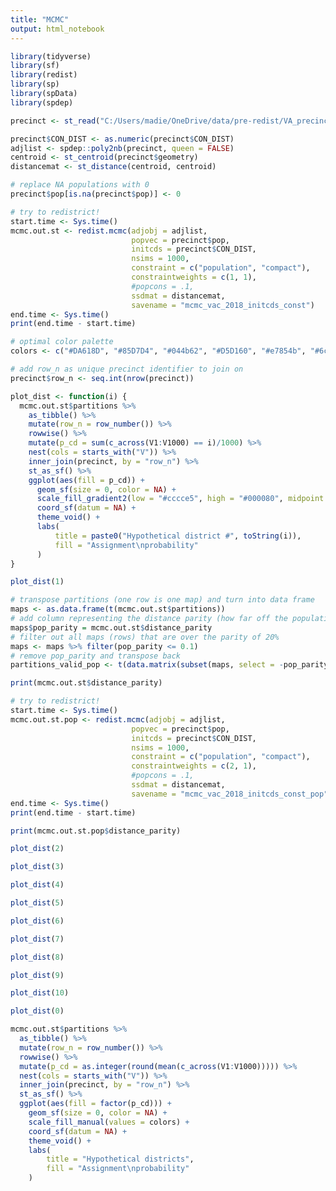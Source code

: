 ```yaml
---
title: "MCMC"
output: html_notebook
---
```


```r
library(tidyverse)
library(sf)
library(redist)
library(sp)
library(spData)
library(spdep)
```

```r
precinct <- st_read("C:/Users/madie/OneDrive/data/pre-redist/VA_precinct_2018/VA_precinct_2018.shp")
```

```r
precinct$CON_DIST <- as.numeric(precinct$CON_DIST)
adjlist <- spdep::poly2nb(precinct, queen = FALSE)
centroid <- st_centroid(precinct$geometry)
distancemat <- st_distance(centroid, centroid)

# replace NA populations with 0
precinct$pop[is.na(precinct$pop)] <- 0
```

```r
# try to redistrict!
start.time <- Sys.time()
mcmc.out.st <- redist.mcmc(adjobj = adjlist,
                           popvec = precinct$pop,
                           initcds = precinct$CON_DIST,
                           nsims = 1000,
                           constraint = c("population", "compact"),
                           constraintweights = c(1, 1),
                           #popcons = .1,
                           ssdmat = distancemat,
                           savename = "mcmc_vac_2018_initcds_const")
end.time <- Sys.time()
print(end.time - start.time)
```

```r
# optimal color palette 
colors <- c("#DA618D", "#85D7D4", "#044b62", "#D5D160", "#e7854b", "#6cc32f", "#A87ADA", "#DAB8D3", "#C843DB", "#329349", "#78A5D5")
```

```r
# add row_n as unique precinct identifier to join on
precinct$row_n <- seq.int(nrow(precinct))
```

```r
plot_dist <- function(i) {
  mcmc.out.st$partitions %>%
    as_tibble() %>%
    mutate(row_n = row_number()) %>%
    rowwise() %>%
    mutate(p_cd = sum(c_across(V1:V1000) == i)/1000) %>%
    nest(cols = starts_with("V")) %>%
    inner_join(precinct, by = "row_n") %>%
    st_as_sf() %>%        
    ggplot(aes(fill = p_cd)) +
      geom_sf(size = 0, color = NA) +
      scale_fill_gradient2(low = "#cccce5", high = "#000080", midpoint = .5) +
      coord_sf(datum = NA) +
      theme_void() + 
      labs(
          title = paste0("Hypothetical district #", toString(i)),
          fill = "Assignment\nprobability"
      )
}
```

```r
plot_dist(1)
```
```r
# transpose partitions (one row is one map) and turn into data frame
maps <- as.data.frame(t(mcmc.out.st$partitions))
# add column representing the distance parity (how far off the population is)
maps$pop_parity = mcmc.out.st$distance_parity
# filter out all maps (rows) that are over the parity of 20%
maps <- maps %>% filter(pop_parity <= 0.1)
# remove pop_parity and transpose back
partitions_valid_pop <- t(data.matrix(subset(maps, select = -pop_parity)))
```
```r
print(mcmc.out.st$distance_parity)
```
```r
# try to redistrict!
start.time <- Sys.time()
mcmc.out.st.pop <- redist.mcmc(adjobj = adjlist,
                           popvec = precinct$pop,
                           initcds = precinct$CON_DIST,
                           nsims = 1000,
                           constraint = c("population", "compact"),
                           constraintweights = c(2, 1),
                           #popcons = .1,
                           ssdmat = distancemat,
                           savename = "mcmc_vac_2018_initcds_const_pop")
end.time <- Sys.time()
print(end.time - start.time)
```

```r
print(mcmc.out.st.pop$distance_parity)
```

```r
plot_dist(2)
```

```r
plot_dist(3)
```

```r
plot_dist(4)
```

```r
plot_dist(5)
```

```r
plot_dist(6)
```

```r
plot_dist(7)
```

```r
plot_dist(8)
```

```r
plot_dist(9)
```

```r
plot_dist(10)
```

```r
plot_dist(0)
```

```r
mcmc.out.st$partitions %>%
  as_tibble() %>%
  mutate(row_n = row_number()) %>%
  rowwise() %>%
  mutate(p_cd = as.integer(round(mean(c_across(V1:V1000))))) %>%
  nest(cols = starts_with("V")) %>%
  inner_join(precinct, by = "row_n") %>%
  st_as_sf() %>%        
  ggplot(aes(fill = factor(p_cd))) +
    geom_sf(size = 0, color = NA) +
    scale_fill_manual(values = colors) +
    coord_sf(datum = NA) +
    theme_void() + 
    labs(
        title = "Hypothetical districts",
        fill = "Assignment\nprobability"
    )
```
